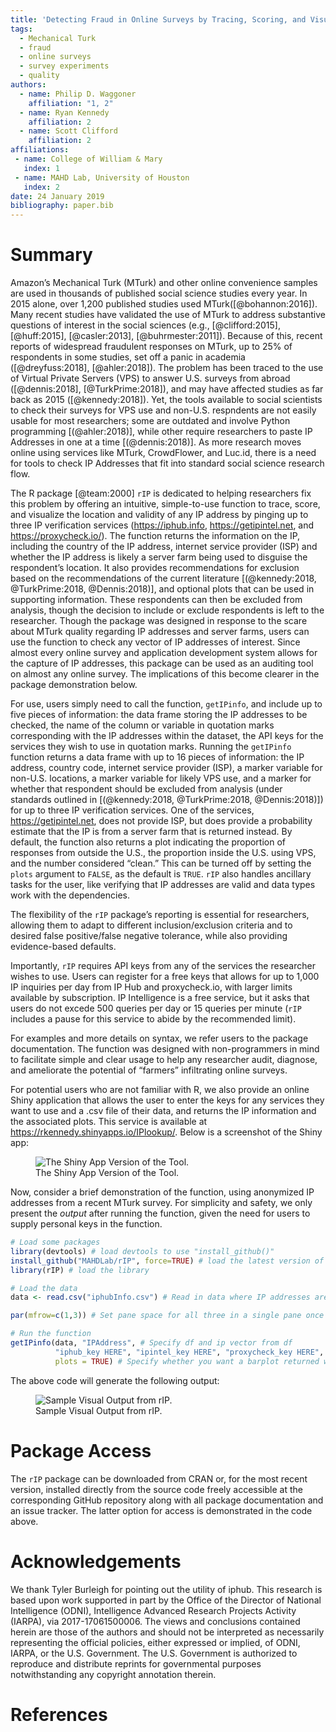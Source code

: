 ```yaml
---
title: 'Detecting Fraud in Online Surveys by Tracing, Scoring, and Visualizing IP Addresses'
tags:
  - Mechanical Turk
  - fraud
  - online surveys
  - survey experiments
  - quality
authors:
  - name: Philip D. Waggoner
    affiliation: "1, 2"
  - name: Ryan Kennedy
    affiliation: 2
  - name: Scott Clifford
    affiliation: 2
affiliations:
 - name: College of William & Mary
   index: 1
 - name: MAHD Lab, University of Houston
   index: 2
date: 24 January 2019
bibliography: paper.bib
---
```


# Summary

Amazon's Mechanical Turk (MTurk) and other online convenience samples are used in thousands of published social science studies every year. In 2015 alone, over 1,200 published studies used MTurk([@bohannon:2016]). Many recent studies have validated the use of MTurk to address substantive questions of interest in the social sciences (e.g., [@clifford:2015], [@huff:2015], [@casler:2013], [@buhrmester:2011]). Because of this, recent reports of widespread fraudulent responses on MTurk, up to 25% of respondents in some studies, set off a panic in academia ([@dreyfuss:2018], [@ahler:2018]). The problem has been traced to the use of Virtual Private Servers (VPS) to answer U.S. surveys from abroad ([@dennis:2018], [@TurkPrime:2018]), and may have affected studies as far back as 2015 ([@kennedy:2018]). Yet, the tools available to social scientists to check their surveys for VPS use and non-U.S. respndents are not easily usable for most researchers; some are outdated and involve Python programming [(@ahler:2018)], while other require researchers to paste IP Addresses in one at a time [(@dennis:2018)]. As more research moves online using services like MTurk, CrowdFlower, and Luc.id, there is a need for tools to check IP Addresses that fit into standard social science research flow.

The R package [@team:2000] `rIP` is dedicated to helping researchers fix this problem by offering an intuitive, simple-to-use function to trace, score, and visualize the location and validity of any IP address by pinging up to three IP verification services (<https://iphub.info>, <https://getipintel.net>, and <https://proxycheck.io/>). The function returns the information on the IP, including the country of the IP address, internet service provider (ISP) and whether the IP address is likely a server farm being used to disguise the respondent's location. It also provides recommendations for exclusion based on the recommendations of the current literature [(@kennedy:2018, @TurkPrime:2018, @Dennis:2018)], and optional plots that can be used in supporting information. These respondents can then be excluded from analysis, though the decision to include or exclude respondents is left to the researcher. Though the package was designed in response to the scare about MTurk quality regarding IP addresses and server farms, users can use the function to check any vector of IP addresses of interest. Since almost every online survey and application development system allows for the capture of IP addresses, this package can be used as an auditing tool on almost any online survey. The implications of this become clearer in the package demonstration below.

For use, users simply need to call the function, `getIPinfo`, and include up to five pieces of information: the data frame storing the IP addresses to be checked, the name of the column or variable in quotation marks corresponding with the IP addresses within the dataset, the API keys for the services they wish to use in quotation marks. Running the `getIPinfo` function returns a data frame with up to 16 pieces of information: the IP address, country code, internet service provider (ISP), a marker variable for non-U.S. locations, a marker variable for likely VPS use, and a marker for whether that respondent should be excluded from analysis (under standards outlined in [(@kennedy:2018, @TurkPrime:2018, @Dennis:2018)]) for up to three IP verification services. One of the services, <https://getipintel.net>, does not provide ISP, but does provide a probability estimate that the IP is from a server farm that is returned instead. By default, the function also returns a plot indicating the proportion of responses from outside the U.S., the proportion inside the U.S. using VPS, and the number considered "clean." This can be turned off by setting the `plots` argument to `FALSE`, as the default is `TRUE`. `rIP` also handles ancillary tasks for the user, like verifying that IP addresses are valid and data types work with the dependencies.

The flexibility of the `rIP` package's reporting is essential for researchers, allowing them to adapt to different inclusion/exclusion criteria and to desired false positive/false negative tolerance, while also providing evidence-based defaults.

Importantly, `rIP` requires API keys from any of the services the researcher wishes to use. Users can register for a free keys that allows for up to 1,000 IP inquiries per day from IP Hub and proxycheck.io, with larger limits available by subscription. IP Intelligence is a free service, but it asks that users do not excede 500 queries per day or 15 queries per minute (`rIP` includes a pause for this service to abide by the recommended limit). 

For examples and more details on syntax, we refer users to the package documentation. The function was designed with non-programmers in mind to facilitate simple and clear usage to help any researcher audit, diagnose, and ameliorate the potential of "farmers" infiltrating online surveys.

For potential users who are not familiar with R, we also provide an online Shiny application that allows the user to enter the keys for any services they want to use and a .csv file of their data, and returns the IP information and the associated plots. This service is available at <https://rkennedy.shinyapps.io/IPlookup/>. Below is a screenshot of the Shiny app:

![The Shiny App Version of the Tool.](figure1.png)

Now, consider a brief demonstration of the function, using anonymized IP addresses from a recent MTurk survey. For simplicity and safety, we only present the _output_ after running the function, given the need for users to supply personal keys in the function.

```R
# Load some packages
library(devtools) # load devtools to use "install_github()"
install_github("MAHDLab/rIP", force=TRUE) # load the latest version of the package
library(rIP) # load the library

# Load the data
data <- read.csv("iphubInfo.csv") # Read in data where IP addresses are stored

par(mfrow=c(1,3)) # Set pane space for all three in a single pane once function runs

# Run the function
getIPinfo(data, "IPAddress", # Specify df and ip vector from df
          "iphub_key HERE", "ipintel_key HERE", "proxycheck_key HERE", # Keys for the IP services
          plots = TRUE) # Specify whether you want a barplot returned with the output
```

The above code will generate the following output:

![Sample Visual Output from rIP.](figure2.png)

\newpage

# Package Access

The `rIP` package can be downloaded from CRAN or, for the most recent version, installed directly from the source code freely accessible at the corresponding GitHub repository along with all package documentation and an issue tracker. The latter option for access is demonstrated in the code above.

\newpage

# Acknowledgements

We thank Tyler Burleigh for pointing out the utility of iphub. This research is based upon work supported in part by the Office of the Director of National Intelligence (ODNI), Intelligence Advanced Research Projects Activity (IARPA), via 2017-17061500006. The views and conclusions contained herein are those of the authors and should not be interpreted as necessarily representing the official policies, either expressed or implied, of ODNI, IARPA, or the U.S. Government. The U.S. Government is authorized to reproduce and distribute reprints for governmental purposes notwithstanding any copyright annotation therein.

# References
